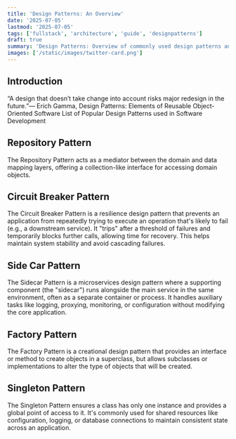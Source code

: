 ```yaml
---
title: 'Design Patterns: An Overview'
date: '2025-07-05'
lastmod: '2025-07-05'
tags: ['fullstack', 'architecture', 'guide', 'designpatterns']
draft: true
summary: 'Design Patterns: Overview of commonly used design patterns and practical usage of them'
images: ['/static/images/twitter-card.png']
---
```


## Introduction

“A design that doesn’t take change into account risks major redesign in the future.”― Erich Gamma,
Design Patterns: Elements of Reusable Object-Oriented Software List of Popular Design Patterns used in Software Development

<TOCInline toc={props.toc} exclude="Introduction" />

## Repository Pattern

The Repository Pattern acts as a mediator between the domain and data mapping layers, offering a collection-like interface for accessing domain objects.

## Circuit Breaker Pattern

The Circuit Breaker Pattern is a resilience design pattern that prevents an application from repeatedly trying to execute an operation that's likely to fail (e.g., a downstream service). It "trips" after a threshold of failures and temporarily blocks further calls, allowing time for recovery. This helps maintain system stability and avoid cascading failures.

## Side Car Pattern

The Sidecar Pattern is a microservices design pattern where a supporting component (the "sidecar") runs alongside the main service in the same environment, often as a separate container or process. It handles auxiliary tasks like logging, proxying, monitoring, or configuration without modifying the core application.

## Factory Pattern

The Factory Pattern is a creational design pattern that provides an interface or method to create objects in a superclass, but allows subclasses or implementations to alter the type of objects that will be created.

## Singleton Pattern

The Singleton Pattern ensures a class has only one instance and provides a global point of access to it. It's commonly used for shared resources like configuration, logging, or database connections to maintain consistent state across an application.
